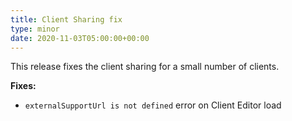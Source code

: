 ```yaml
---
title: Client Sharing fix
type: minor
date: 2020-11-03T05:00:00+00:00
---
```


This release fixes the client sharing for a small number of clients.

**Fixes:**

* `externalSupportUrl is not defined` error on Client Editor load